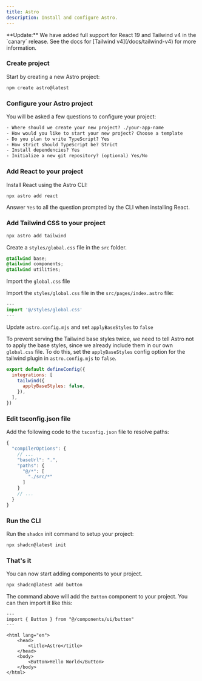 ```yaml
---
title: Astro
description: Install and configure Astro.
---
```


<Callout className="bg-blue-50 border-blue-600 dark:border-blue-900 dark:bg-blue-950 mb-6 [&_code]:bg-blue-100 dark:[&_code]:bg-blue-900">
  **Update:** We have added full support for React 19 and Tailwind v4 in the
  `canary` release. See the docs for [Tailwind v4](/docs/tailwind-v4) for more
  information.
</Callout>

<Steps>

### Create project

Start by creating a new Astro project:

```bash
npm create astro@latest
```

### Configure your Astro project

You will be asked a few questions to configure your project:

```txt showLineNumbers
- Where should we create your new project? ./your-app-name
- How would you like to start your new project? Choose a template
- Do you plan to write TypeScript? Yes
- How strict should TypeScript be? Strict
- Install dependencies? Yes
- Initialize a new git repository? (optional) Yes/No
```

### Add React to your project

Install React using the Astro CLI:

```bash
npx astro add react
```

<Callout className="mt-4">

Answer `Yes` to all the question prompted by the CLI when installing React.

</Callout>

### Add Tailwind CSS to your project

```bash
npx astro add tailwind
```

<Step>Create a `styles/global.css` file in the `src` folder.</Step>

```css title="styles/global.css" showLineNumbers
@tailwind base;
@tailwind components;
@tailwind utilities;
```

<Step>Import the `global.css` file</Step>

Import the `styles/global.css` file in the `src/pages/index.astro` file:

```ts title="src/pages/index.astro" showLineNumbers
---
import '@/styles/global.css'
---
```

<Step>Update `astro.config.mjs` and set `applyBaseStyles` to `false`</Step>

To prevent serving the Tailwind base styles twice, we need to tell Astro not to apply the base styles, since we already include them in our own `global.css` file. To do this, set the `applyBaseStyles` config option for the tailwind plugin in `astro.config.mjs` to `false`.

```js title="astro.config.mjs" {3-5} showLineNumbers
export default defineConfig({
  integrations: [
    tailwind({
      applyBaseStyles: false,
    }),
  ],
})
```

### Edit tsconfig.json file

Add the following code to the `tsconfig.json` file to resolve paths:

```ts title="tsconfig.json" {4-9} showLineNumbers
{
  "compilerOptions": {
    // ...
    "baseUrl": ".",
    "paths": {
      "@/*": [
        "./src/*"
      ]
    }
    // ...
  }
}
```

### Run the CLI

Run the `shadcn` init command to setup your project:

```bash
npx shadcn@latest init
```

### That's it

You can now start adding components to your project.

```bash
npx shadcn@latest add button
```

The command above will add the `Button` component to your project. You can then import it like this:

```astro {2,10} showLineNumbers
---
import { Button } from "@/components/ui/button"
---

<html lang="en">
	<head>
		<title>Astro</title>
	</head>
	<body>
		<Button>Hello World</Button>
	</body>
</html>
```

</Steps>
